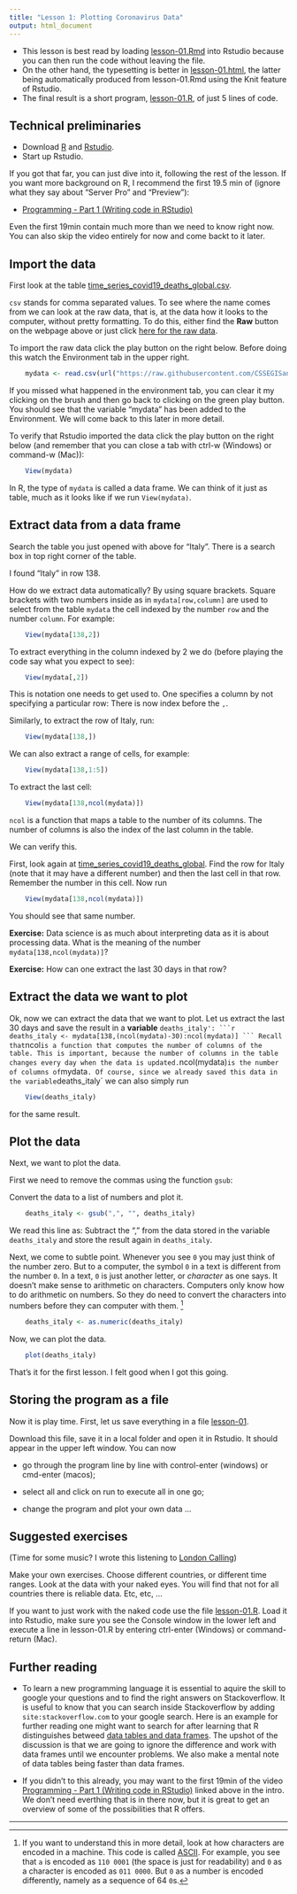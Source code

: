 ```yaml
---
title: "Lesson 1: Plotting Coronavirus Data"
output: html_document
---
```


- This lesson is best read by loading [lesson-01.Rmd](lesson-01.Rmd) into Rstudio because you can then run the code without leaving the file. 
- On the other hand, the typesetting is better in [lesson-01.html](lesson-01.html), the latter being automatically produced from lesson-01.Rmd using the Knit feature of Rstudio.
- The final result is a short program, [lesson-01.R](lesson-01.R),  of just 5 lines of code.

## Technical preliminaries

- Download [R](https://cran.r-project.org/) and [Rstudio](https://rstudio.com/products/rstudio/download/).
- Start up Rstudio. 

If you got that far, you can just dive into it, following the rest of the lesson. If you want more background on R, I recommend the first 19.5 min of (ignore what they say about "Server Pro" and "Preview"):

- [Programming - Part 1 (Writing code in RStudio)](https://resources.rstudio.com/wistia-rstudio-essentials-2/rstudioessentialsprogrammingpart1-2)

Even the first 19min contain much more than we need to know right now. You can also skip the video entirely for now and come backt to it later.

## Import the data 

First look at the table  [time_series_covid19_deaths_global.csv](https://github.com/CSSEGISandData/COVID-19/blob/master/csse_covid_19_data/csse_covid_19_time_series/time_series_covid19_deaths_global.csv). 

`csv` stands for comma separated values. To see where the name comes from we can look at the raw data, that is, at the data how it looks to the computer, without pretty formatting. To do this, either find the **Raw** button on the webpage above or just click [here for the raw data](https://raw.githubusercontent.com/CSSEGISandData/COVID-19/master/csse_covid_19_data/csse_covid_19_time_series/time_series_covid19_deaths_global.csv).

To import the raw data click the play button on the right below. Before doing this watch the Environment tab in the upper right.
```r
    mydata <- read.csv(url("https://raw.githubusercontent.com/CSSEGISandData/COVID-19/master/csse_covid_19_data/csse_covid_19_time_series/time_series_covid19_deaths_global.csv"),check.names = FALSE)
```
If you missed what happened in the environment tab, you can clear it my clicking on the brush and then go back to clicking on the green play button. You should see that the variable "mydata" has been added to the Environment. We will come back to this later in more detail.

To verify that Rstudio imported the data click the play button on the right below (and remember that you can close a tab with ctrl-w (Windows) or command-w (Mac)):
```r
    View(mydata)
```

In R, the type of `mydata` is called a data frame. We can think of it just as table, much as it looks like if we run `View(mydata)`.

## Extract data from a data frame

Search the table you just opened with above for "Italy". There is a search box in top right corner of the table.

I found "Italy" in row 138.

How do we extract data automatically? By using square brackets. Square brackets with two numbers inside as in `mydata[row,column]` are used to select from the table `mydata` the cell indexed by the number `row` and the number `column`. For example:
```r
    View(mydata[138,2])
```
To extract everything in the column indexed by 2 we do (before playing the code say what you expect to see):
```r
    View(mydata[,2])
```
This is notation one needs to get used to. One specifies a column by not specifying a particular row: There is now index before the `,`.

Similarly, to extract the row of Italy, run:
```r
    View(mydata[138,])
```
We can also extract a range of cells, for example:
```r
    View(mydata[138,1:5])
```
To extract the last cell:
```r
    View(mydata[138,ncol(mydata)])
```
`ncol` is a function that maps a table to the number of its columns. The number of columns is also the index of the last column in the table.

We can verify this. 

First, look again at [time_series_covid19_deaths_global](https://github.com/CSSEGISandData/COVID-19/blob/master/csse_covid_19_data/csse_covid_19_time_series/time_series_covid19_deaths_global.csv). Find the row for Italy (note that it may have a different number) and then the last cell in that row. Remember the number in this cell. Now run
```r
    View(mydata[138,ncol(mydata)])
```
You should see that same number. 

**Exercise:** Data science is as much about interpreting data as it is about processing data. What is the meaning of the number `mydata[138,ncol(mydata)]`? 

**Exercise:** How can one extract the last 30 days in that row?

## Extract the data we want to plot

Ok, now we can extract the data that we want to plot. Let us extract the last 30 days and save the result in a **variable** `deaths_italy':
```r
    deaths_italy <- mydata[138,(ncol(mydata)-30):ncol(mydata)]
```
Recall that `ncol` is a function that computes the number of columns of the table. This is important, because the number of columns in the table changes every day when the data is updated. `ncol(mydata)` is the number of columns of `mydata`. Of course, since we already saved this data in the variable `deaths_italy` we can also simply run
```r
    View(deaths_italy)
```
for the same result.

## Plot the data

Next, we want to plot the data. 

First we need to remove the commas using the function `gsub`:

Convert the data to a list of numbers and plot it.
```r
    deaths_italy <- gsub(",", "", deaths_italy)
```
We read this line as: Subtract the "," from the data stored in the variable `deaths_italy` and store the result again in `deaths_italy`.

Next, we come to subtle point. Whenever you see `0` you may just think of the number zero. But to a computer, the symbol `0` in a text is different from the number `0`. In a text, `0` is just another letter, or *character* as one says. It doesn't make sense to arithmetic on characters. Computers only know how to do arithmetic on numbers. So they do need to convert the characters into numbers before they can computer with them. [^ascii]
```r
    deaths_italy <- as.numeric(deaths_italy)
```
Now, we can plot the data.
```r
    plot(deaths_italy)
```

That's it for the first lesson. I felt good when I got this going. 

## Storing the program as a file

Now it is play time. First, let us save everything in a file [lesson-01](lesson-01.R). 

Download this file, save it in a local folder and open it in Rstudio. It should appear in the upper left window. You can now

- go through the program line by line with control-enter (windows) or cmd-enter (macos);

- select all and click on run to execute all in one go;
- change the program and plot your own data ...

## Suggested exercises

(Time for some music? I wrote this listening to [London  Calling](https://www.youtube.com/watch?v=hZw23sWlyG0&list=PLkLimRXN6NKzoSccJhADNW42Ayxf7mYwF&index=8))

Make your own exercises. Choose different countries, or different time ranges. Look at the data with your naked eyes. You will find that not for all countries there is reliable data. Etc, etc, ...

If you want to just work with the naked code use the file [lesson-01.R](lesson-01.R). Load it into Rstudio, make sure you see the Console window in the lower left and execute a line in lesson-01.R by entering ctrl-enter (Windows) or command-return (Mac).


## Further reading

- To learn a new programming language it is essential to aquire the skill to google your questions and to find  the right answers on Stackoverflow. It is useful to know that you can search inside Stackoverflow by adding `site:stackoverflow.com` to your google search. Here is an example for further reading one might want to search for after learning that R distinguishes betweed [data tables and data frames](https://www.google.com?q=site:stackoverflow.com data frame vs table in R). The upshot of the discussion is that we are going to ignore the difference and work with data frames until we encounter problems. We also make a mental note of data tables being faster than data frames.

- If you didn't to this already, you may want to the first 19min of the video [Programming - Part 1 (Writing code in RStudio)](https://resources.rstudio.com/wistia-rstudio-essentials-2/rstudioessentialsprogrammingpart1-2) linked above in the intro. We don't need everthing that is in there now, but it is great to get an overview of some of the possibilities that R offers.

---

[^ascii]: If you want to understand this in more detail, look at how characters are encoded in a machine. This code is called [ASCII](https://en.wikipedia.org/wiki/ASCII#Printable_characters). For example, you see that `a` is encoded as `110 0001` (the space is just for readability) and `0` as a character is encoded as `011 0000`. But `0` as a number is encoded differently, namely as a sequence of 64 `0`s.
